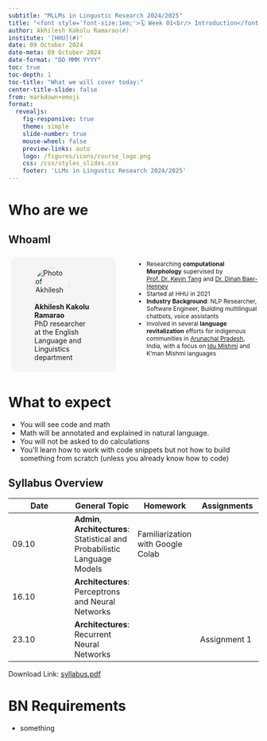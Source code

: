 ```yaml
---
subtitle: "MLLMs in Lingustic Research 2024/2025"
title: "<font style='font-size:1em;'>🗓️ Week 01<br/> Introduction</font>"
author: Akhilesh Kakolu Ramarao(#)
institute: '[HHU](#)'
date: 09 October 2024
date-meta: 09 October 2024
date-format: "DD MMM YYYY"
toc: true
toc-depth: 1
toc-title: "What we will cover today:"
center-title-slide: false
from: markdown+emoji
format:
  revealjs: 
    fig-responsive: true
    theme: simple
    slide-number: true
    mouse-wheel: false
    preview-links: auto
    logo: /figures/icons/course_logo.png
    css: /css/styles_slides.css
    footer: 'LLMs in Lingustic Research 2024/2025'
---
```


# Who are we

## WhoamI {.smaller}

::: columns

::: {.column style="display:inline-block;width:40%;height:60%;border-radius:1em;margin:1%;padding:1.5%;background-color:#f5f5f5"}
<figure>
    <img src="/figures/people/small_akhilesh.jpg" alt="Photo of Akhilesh" role="presentation" style="object-fit: cover;width:5em;height:5em;border-radius: 50%;font-size:1em;" class="img-responsive atto_image_button_text-bottom">
    <figcaption>
        <strong>Akhilesh Kakolu Ramarao</strong> 
        <br/>PhD researcher at the English Language and Linguistics department
    </figcaption>
</figure>
:::

::: {.column style="width:50%;font-size:0.85em;margin-left:3%;"}
- Researching **computational Morphology** supervised by [Prof. Dr. Kevin Tang](https://www.kevintang.org/) and [Dr. Dinah Baer-Henney](https://blogs.phil.hhu.de/dbh13/)
- Started at HHU in 2021
- **Industry Background**: NLP Researcher, Software Engineer, Building multilingual chatbots, voice assistants
- Involved in several **language revitalization** efforts for indigenous communities in [Arunachal Pradesh](https://en.wikipedia.org/wiki/Arunachal_Pradesh), India, with a focus on [Idu Mishmi](https://en.wikipedia.org/wiki/Idu_Mishmi_language) and K’man Mishmi languages
:::

<!-- <span class="tag" style="background-color:var(--quarto-hl-st-color)">deep ocean</span>
<br/>
<span class="tag" style="background-color:var(--quarto-hl-fu-color)">engineering</span>
<br/>
<span class="tag" style="background-color:var(--quarto-hl-dv-color)">octopus</span> -->



:::

<!-- ## Teaching Assistants {.smaller}

::: columns

::: {.column style="display:inline-block;width:40%;height:60%;border-radius:1em;margin:1%;padding:1.5%;background-color:#f5f5f5"}
<figure>
    <img src="/figures/people/anna.jpg" alt="Picture of the TA Anna" role="presentation" style="object-fit: cover;width:5em;height:5em;border-radius: 50%;font-size:1em;" class="img-responsive atto_image_button_text-bottom">
    <figcaption>
        <strong></strong>
        <br/> 
        MSc Linguistics student<br>
        Focus on Copmutational Linguistics<br/>
        [📧 anna.stein@hhu.de](mailto:anna.stein@hhu.de)
        <br/>
    </figcaption>
</figure>
::: -->


# What to expect

- You will see code and math 
- Math will be annotated and explained in natural language. 
- You will not be asked to do calculations
- You’ll learn how to work with code snippets but not how to build something from scratch (unless you already know how to code)

## Syllabus Overview {.smaller}
| Date | General Topic | Homework | Assignments |
| --- | --- | --- | --- |
| 09.10 | **Admin**, **Architectures**: Statistical and Probabilistic Language Models | Familiarization with Google Colab |     |
| 16.10 | **Architectures**: Perceptrons and Neural Networks |     |     |
| 23.10 | **Architectures**: Recurrent Neural Networks |     | Assignment 1 |

Download Link: <a href="/2024/downloads/syllabus.pdf" download>syllabus.pdf</a>

# BN Requirements
- something


